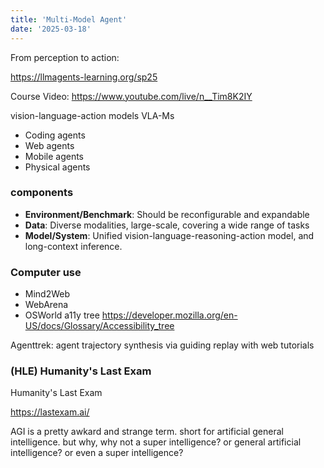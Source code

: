 ```yaml
---
title: 'Multi-Model Agent'
date: '2025-03-18'
---
```


From perception to action:

https://llmagents-learning.org/sp25

Course Video:
https://www.youtube.com/live/n__Tim8K2IY

vision-language-action models
VLA-Ms

- Coding agents
- Web agents
- Mobile agents
- Physical agents

### components

- **Environment/Benchmark**: Should be reconfigurable and expandable
- **Data**: Diverse modalities, large-scale, covering a wide range of tasks
- **Model/System**: Unified vision-language-reasoning-action model, and long-context inference.

### Computer use

- Mind2Web
- WebArena
- OSWorld
  a11y tree
  https://developer.mozilla.org/en-US/docs/Glossary/Accessibility_tree

Agenttrek: agent trajectory synthesis via guiding
replay with web tutorials

### (HLE) Humanity's Last Exam

Humanity's Last Exam

https://lastexam.ai/

AGI is a pretty awkard and strange term. short for artificial general intelligence.
but why, why not a super intelligence? or general artificial intelligence? or even a super intelligence?
